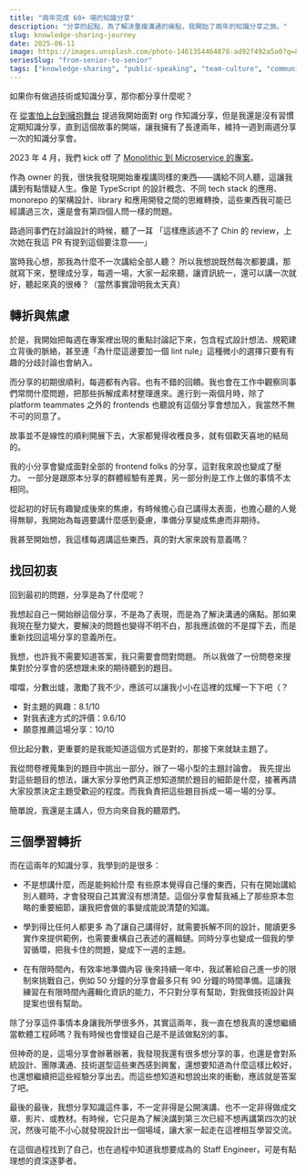 ```yaml
---
title: "兩年完成 60+ 場的知識分享"
description: "分享的起點，為了解決重複溝通的痛點，我開始了兩年的知識分享之旅。"
slug: knowledge-sharing-journey
date: 2025-06-11
image: https://images.unsplash.com/photo-1461354464878-ad92f492a5a0?q=80&w=1470&auto=format&fit=crop&ixlib=rb-4.1.0&ixid=M3wxMjA3fDB8MHxwaG90by1wYWdlfHx8fGVufDB8fHx8fA%3D%3D
seriesSlug: "from-senior-to-senior"
tags: ["knowledge-sharing", "public-speaking", "team-culture", "communication", "professional-growth"]
---
```



如果你有做過技術或知識分享，那你都分享什麼呢？

在 [從害怕上台到擁抱舞台](/zh/posts/from-stage-fright-to-embracing-the-spotlight) 提過我開始面對 org 作知識分享，但是我還是沒有習慣定期知識分享，直到這個故事的開端，讓我擁有了長達兩年，維持一週到兩週分享一次的知識分享會。

2023 年 4 月，我們 kick off 了 [Monolithic 到 Microservice 的專案](/zh/posts/from-monolithic-to-microservice)。

作為 owner 的我，很快我發現開始重複講同樣的東西——講給不同人聽，這讓我講到有點懷疑人生。像是 TypeScript 的設計概念、不同 tech stack 的應用、monorepo 的架構設計、library 和應用開發之間的思維轉換，這些東西我可能已經講過三次，還是會有第四個人問一樣的問題。

<Spacer />

路過同事們在討論設計的時候，聽了一耳
「這樣應該過不了 Chin 的 review，上次她在我這 PR 有提到這個要注意——」

當時我心想，那我為什麼不一次講給全部人聽？
所以我想說既然每次都要講，那就寫下來，整理成分享，每週一場，大家一起來聽，讓資訊統一，還可以講一次就好，聽起來真的很棒？（當然事實證明我太天真）

## 轉折與焦慮

於是，我開始把每週在專案裡出現的重點討論記下來，包含程式設計想法、規範建立背後的脈絡，甚至連「為什麼這邊要加一個 lint rule」這種微小的選擇只要有有趣的分歧討論也會納入。

而分享的初期很順利，每週都有內容。也有不錯的回饋。我也會在工作中觀察同事們常問什麼問題，把那些拆解成素材整理進來。進行到一兩個月時，除了 platform teammates 之外的 frontends 也聽說有這個分享會想加入，我當然不無不可的同意了。

故事並不是線性的順利開展下去，大家都覺得收穫良多，就有個歡天喜地的結局的。

我的小分享會變成面對全部的 frontend folks 的分享，這對我來說也變成了壓力。
一部分是跟原本分享的群體經驗有差異，另一部分則是工作上做的事情不太相同。

從起初的好玩有趣變成後來的焦慮，有時候擔心自己講得太表面，也擔心聽的人覺得無聊，我開始為每週要講什麼感到憂慮，準備分享變成焦慮而非期待。

我甚至開始想，我這樣每週講這些東西，真的對大家來說有意義嗎？

## 找回初衷

回到最初的問題，分享是為了什麼呢？

我想起自己一開始辦這個分享，不是為了表現，而是為了解決溝通的痛點。那如果我現在壓力變大，要解決的問題也變得不明不白，那我應該做的不是撐下去，而是重新找回這場分享的意義所在。

我想，也許我不需要知道答案，我只需要會問對問題。
所以我做了一份問卷來搜集對於分享會的感想跟未來的期待聽到的題目。

<Spacer />

噹噹，分數出爐，激勵了我不少，應該可以讓我小小在這裡的炫耀一下下吧（？

- 對主題的興趣：8.1/10
- 對我表達方式的評價：9.6/10
- 願意推薦這場分享：10/10

<Spacer />

但比起分數，更重要的是我能知道這個方式是對的，那接下來就缺主題了。

我從問卷裡蒐集到的題目中挑出一部分，辦了一場小型的主題討論會。
我先提出對這些題目的想法，讓大家分享他們真正想知道關於題目的細節是什麼，接著再請大家投票決定主題受歡迎的程度。而我負責把這些題目拆成一場一場的分享。

簡單說，我還是主講人，但方向來自我的聽眾們。

## 三個學習轉折

而在這兩年的知識分享，我學到的是很多：

- 不是想講什麼，而是能夠給什麼
有些原本覺得自己懂的東西，只有在開始講給別人聽時，才會發現自己其實沒有想清楚。這個分享會幫我補上了那些原本忽略的重要細節，讓我把會做的事變成能說清楚的知識。

- 學到得比任何人都更多
為了讓自己講得好，就需要拆解不同的設計，閱讀更多實作來提供範例，也需要重構自己表述的邏輯鏈。同時分享也變成一個我的學習循環，把我卡住的問題，變成下一週的主題。

- 在有限時間內，有效率地準備內容
後來持續一年中，我試著給自己進一步的限制來挑戰自己，例如 50 分鐘的分享會最多只有 90 分鐘的時間準備。這讓我練習在有限時間內邏輯化資訊的能力，不只對分享有幫助，對我做技術設計與提案也很有幫助。

<Spacer />

除了分享這件事情本身讓我所學很多外，其實這兩年，我一直在想我真的還想繼續當軟體工程師嗎？我有時候也會懷疑自己是不是該做點別的事。

<Spacer />

但神奇的是，這場分享會辦著辦著，我發現我還有很多想分享的事，也還是會對系統設計、團隊溝通、技術選型這些東西感到興奮，還想要知道為什麼這樣比較好，也還想繼續把這些經驗分享出去。而這些想知道和想說出來的衝動，應該就是答案了吧。

<Spacer />

最後的最後，我想分享知識這件事，不一定非得是公開演講、也不一定非得做成文章、影片、或教材。有時候，它只是為了解決講到第三次已經不想再講第四次的狀況，然後可能不小心就發現設計出一個場域，讓大家一起走在這裡相互學習交流。

在這個過程找到了自己，也在過程中知道我想要成為的 Staff Engineer，可是有點理想的資深逐夢者。

